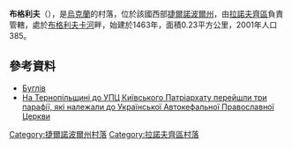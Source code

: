 {{coord|49|45|45|N|26|3|20|E|scale:30000|display=title}}

'''布格利夫'''（{{lang-uk|Буглів}}），是[[烏克蘭|烏克蘭]]的村落，位於該國西部[[捷爾諾波爾州|捷爾諾波爾州]]，由[[拉諾夫齊區|拉諾夫齊區]]負責管轄，處於[[布格利夫卡河|布格利夫卡河]]畔，始建於1463年，面積0.23平方公里，2001年人口385。

==參考資料==
*[http://gska2.rada.gov.ua/pls/z7502/A005?rdat1=11.04.2015&rf7571=31344 Буглів]{{dead link|date=2018年2月 |bot=InternetArchiveBot |fix-attempted=yes }}
*[http://www.cerkva.info/en/news/diocesan-news/6680-perexid-parafiy.html На Тернопільщині до УПЦ Київського Патріархату перейшли три парафії, які належали до Української Автокефальної Православної Церкви] {{Wayback|url=http://www.cerkva.info/en/news/diocesan-news/6680-perexid-parafiy.html |date=20160403081443 }}

{{DEFAULTSORT:Буглів}}
[[Category:捷爾諾波爾州村落|Category:捷爾諾波爾州村落]]
[[Category:拉諾夫齊區村落|Category:拉諾夫齊區村落]]


{{Ternopil-geo-stub}}